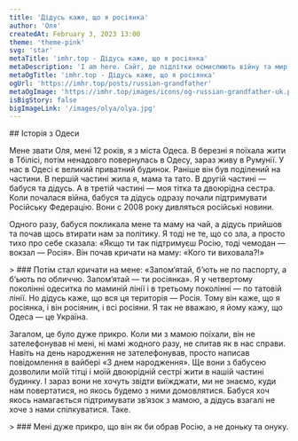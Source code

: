 ```yaml
---
title: 'Дідусь каже, що я росіянка'
author: 'Оля'
createdAt: February 3, 2023 13:00
theme: 'theme-pink'
svg: 'star'
metaTitle: 'imhr.top - Дідусь каже, що я росіянка'
metaDescription: 'I am here. Сайт, де підлітки осмислюють війну та мир.'
metaOgTitle: 'imhr.top - Дідусь каже, що я росіянка'
ogUrl: 'https://imhr.top/posts/russian-grandfather'
metaOgImage: 'https://imhr.top/images/icons/og-russian-grandfather-uk.png'
isBigStory: false
bigImageLink: '/images/olya/olya.jpg'
---
```


<Heading img="/images/olya/olya.jpg" />

<Medium>
  ## Історія з Одеси

  Мене звати Оля, мені 12 років, я з міста Одеса. В березні я поїхала жити в Тбілісі, потім ненадовго повернулась в Одесу, зараз живу в Румунії. 
  У нас в Одесі є великий приватний будинок. Раніше він був поділений на частини. В першій частині жила я, мама та тато. В другій частині — бабуся та дідусь. А в третій частині — моя тітка та двоюрідна сестра. Коли почалася війна, бабуся та дідусь одразу почали підтримувати Російську Федерацію. Вони с 2008 року дивляться російські новини.

  Одного разу, бабуся покликала мене та маму на чай, а дідусь прийшов та почав щось втирати нам за політику. Я тоді не те, що со зла, а просто тихо про себе сказала: «Якщо ти так підтримуєш Росію, тоді чемодан — вокзал — Росія». Він почав кричати на маму: «Кого ти виховала?!» 

</Medium>

<Large>
  > ### Потім стал кричати на мене: «Запом‘ятай, б‘ють не по паспорту, а б‘ьють по обличчю. Запом‘ятай — ти росіянка».
</Large>


<Medium>
  Я у четвертому поколінні одеситка по маминій лінії і в третьому поколінні — по татовій лінії. Но дідусь каже, що вся ця територія — Росія. Тому він каже, що я росіянка, і він росіянин, і всі росіяни. Я так не вважаю, я йому кажу, що Одеса — це Україна.

  Загалом, це було дуже прикро. Коли ми з мамою поїхали, він не зателефонував ні мені, ні мамі жодного разу, не спитав як в нас справи. Навіть на день народження не зателефонував, просто написав повідомлення в вайбері «З днем народження». 
  Ще вони з бабусею дозволили моїй тітці і моїй двоюрідній сестрі жити в нашій частині будинку. І зараз вони не хочуть звідти виїжджати, ми не знаємо, куди нам повертатися, но якось будемо з ними домовлятися. Бабуся хоч якось намагається підтримувати зв‘язок з мамою, а дідусь взагалі не хоче з нами спілкуватися. 
  Таке. 
</Medium>

<Large>
  > ### Мені дуже прикро, що він як би обрав Росію, а не доньку та онуку.
</Large>


